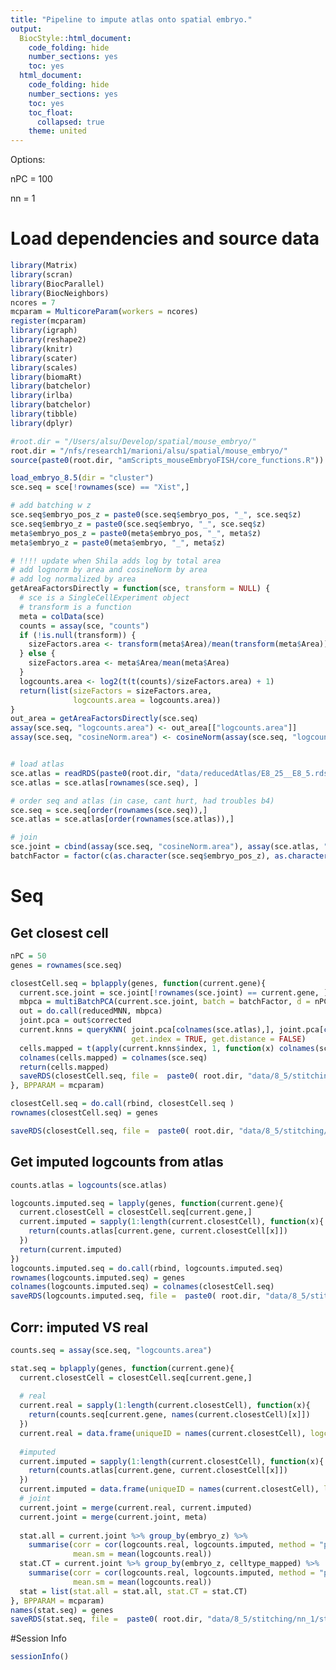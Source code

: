 ```yaml
---
title: "Pipeline to impute atlas onto spatial embryo."
output:
  BiocStyle::html_document:
    code_folding: hide
    number_sections: yes
    toc: yes  
  html_document:
    code_folding: hide
    number_sections: yes
    toc: yes
    toc_float:
      collapsed: true
    theme: united
---
```


Options:

nPC = 100

nn = 1

# Load dependencies and source data

```r

library(Matrix)
library(scran)
library(BiocParallel)
library(BiocNeighbors)
ncores = 7
mcparam = MulticoreParam(workers = ncores)
register(mcparam)
library(igraph)
library(reshape2)
library(knitr)
library(scater)
library(scales)
library(biomaRt)
library(batchelor)
library(irlba)
library(batchelor)
library(tibble)
library(dplyr)

#root.dir = "/Users/alsu/Develop/spatial/mouse_embryo/"
root.dir = "/nfs/research1/marioni/alsu/spatial/mouse_embryo/"
source(paste0(root.dir, "amScripts_mouseEmbryoFISH/core_functions.R"))

load_embryo_8.5(dir = "cluster")
sce.seq = sce[!rownames(sce) == "Xist",]

# add batching w z
sce.seq$embryo_pos_z = paste0(sce.seq$embryo_pos, "_", sce.seq$z)
sce.seq$embryo_z = paste0(sce.seq$embryo, "_", sce.seq$z)
meta$embryo_pos_z = paste0(meta$embryo_pos, "_", meta$z)
meta$embryo_z = paste0(meta$embryo, "_", meta$z)

# !!!! update when Shila adds log by total area
# add lognorm by area and cosineNorm by area
# add log normalized by area
getAreaFactorsDirectly = function(sce, transform = NULL) {
  # sce is a SingleCellExperiment object
  # transform is a function
  meta = colData(sce)
  counts = assay(sce, "counts")
  if (!is.null(transform)) {
    sizeFactors.area <- transform(meta$Area)/mean(transform(meta$Area))
  } else {
    sizeFactors.area <- meta$Area/mean(meta$Area)
  }
  logcounts.area <- log2(t(t(counts)/sizeFactors.area) + 1)
  return(list(sizeFactors = sizeFactors.area,
              logcounts.area = logcounts.area))
}
out_area = getAreaFactorsDirectly(sce.seq)
assay(sce.seq, "logcounts.area") <- out_area[["logcounts.area"]]
assay(sce.seq, "cosineNorm.area") <- cosineNorm(assay(sce.seq, "logcounts.area"))


# load atlas 
sce.atlas = readRDS(paste0(root.dir, "data/reducedAtlas/E8_25__E8_5.rds"))
sce.atlas = sce.atlas[rownames(sce.seq), ]

# order seq and atlas (in case, cant hurt, had troubles b4)
sce.seq = sce.seq[order(rownames(sce.seq)),]
sce.atlas = sce.atlas[order(rownames(sce.atlas)),]

# join
sce.joint = cbind(assay(sce.seq, "cosineNorm.area"), assay(sce.atlas, "cosineNorm"))
batchFactor = factor(c(as.character(sce.seq$embryo_pos_z), as.character(sce.atlas$sample)))


```

# Seq

## Get closest cell

```r

nPC = 50
genes = rownames(sce.seq)

closestCell.seq = bplapply(genes, function(current.gene){
  current.sce.joint = sce.joint[!rownames(sce.joint) == current.gene, ]
  mbpca = multiBatchPCA(current.sce.joint, batch = batchFactor, d = nPC)
  out = do.call(reducedMNN, mbpca)
  joint.pca = out$corrected
  current.knns = queryKNN( joint.pca[colnames(sce.atlas),], joint.pca[colnames(sce.seq),], k = 1, 
                           get.index = TRUE, get.distance = FALSE)
  cells.mapped = t(apply(current.knns$index, 1, function(x) colnames(sce.atlas)[x]))
  colnames(cells.mapped) = colnames(sce.seq)
  return(cells.mapped)
  saveRDS(closestCell.seq, file =  paste0( root.dir, "data/8_5/stitching/nn_1/closest_cell_seq2atlas_", current.gene, ".rds"))
}, BPPARAM = mcparam)

closestCell.seq = do.call(rbind, closestCell.seq )
rownames(closestCell.seq) = genes

saveRDS(closestCell.seq, file =  paste0( root.dir, "data/8_5/stitching/nn_1/closest_cell_seq2atlas.rds"))


```

## Get imputed logcounts from atlas

```r

counts.atlas = logcounts(sce.atlas)

logcounts.imputed.seq = lapply(genes, function(current.gene){
  current.closestCell = closestCell.seq[current.gene,]
  current.imputed = sapply(1:length(current.closestCell), function(x){
    return(counts.atlas[current.gene, current.closestCell[x]])
  })
  return(current.imputed)
})
logcounts.imputed.seq = do.call(rbind, logcounts.imputed.seq)
rownames(logcounts.imputed.seq) = genes
colnames(logcounts.imputed.seq) = colnames(closestCell.seq)
saveRDS(logcounts.imputed.seq, file =  paste0( root.dir, "data/8_5/stitching/nn_1/imputed_logcounts_seq2atlas.rds"))

```


## Corr: imputed VS real

```r

counts.seq = assay(sce.seq, "logcounts.area")

stat.seq = bplapply(genes, function(current.gene){
  current.closestCell = closestCell.seq[current.gene,]
  
  # real
  current.real = sapply(1:length(current.closestCell), function(x){
    return(counts.seq[current.gene, names(current.closestCell)[x]])
  })
  current.real = data.frame(uniqueID = names(current.closestCell), logcounts.real = current.real)
  
  #imputed
  current.imputed = sapply(1:length(current.closestCell), function(x){
    return(counts.atlas[current.gene, current.closestCell[x]])
  })
  current.imputed = data.frame(uniqueID = names(current.closestCell), logcounts.imputed = current.imputed)
  # joint
  current.joint = merge(current.real, current.imputed)
  current.joint = merge(current.joint, meta)
  
  stat.all = current.joint %>% group_by(embryo_z) %>%
    summarise(corr = cor(logcounts.real, logcounts.imputed, method = "pearson"), 
              mean.sm = mean(logcounts.real))
  stat.CT = current.joint %>% group_by(embryo_z, celltype_mapped) %>%
    summarise(corr = cor(logcounts.real, logcounts.imputed, method = "pearson"), 
              mean.sm = mean(logcounts.real))
  stat = list(stat.all = stat.all, stat.CT = stat.CT)
}, BPPARAM = mcparam)
names(stat.seq) = genes
saveRDS(stat.seq, file =  paste0( root.dir, "data/8_5/stitching/nn_1/stat_corr_seq2atlas.rds"))


```





#Session Info

```r

sessionInfo()

```
